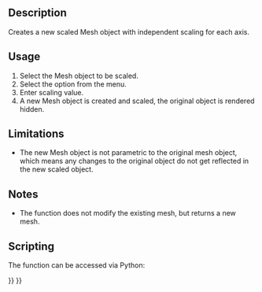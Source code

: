 <languages/>

{{Docnav
|[[OpenSCAD_MirrorMeshFeature|Mirror Mesh Feature]]
|[[OpenSCAD_ResizeMeshFeature|Resize Mesh Feature]]
|[[OpenSCAD_Workbench|OpenSCAD]]
|IconL=OpenSCAD_MirrorMeshFeature.svg
|IconR=OpenSCAD_ResizeMeshFeature.svg
|IconC=Workbench_OpenSCAD.svg
}}

{{GuiCommand
|Name=OpenSCAD ScaleMeshFeature
|MenuLocation=OpenSCAD → Scale Mesh Feature
|Workbenches=[[OpenSCAD_Workbench|OpenSCAD]]
|SeeAlso=[[Mesh_Scale|Mesh Scale]]
}}

==Description== 

Creates a new scaled Mesh object with independent scaling for each axis.

==Usage== 

# Select the Mesh object to be scaled.
# Select the {{MenuCommand|OpenSCAD → [[Image:OpenSCAD_ScaleMeshFeature.svg|16px]] Scale Mesh Feature}} option from the menu.
# Enter scaling value.
# A new Mesh object is created and scaled, the original object is rendered hidden.

==Limitations== 

* The new Mesh object is not parametric to the original mesh object, which means any changes to the original object do not get reflected in the new scaled object.

==Notes== 

* The function does not modify the existing mesh, but returns a new mesh.

==Scripting==

The function can be accessed via Python:

{{Code|code=
import OpenSCADUtils
import Mesh
#this assumes an existing object in the document named "Mesh" that you wish to scale
original_mesh = App.ActiveDocument.Mesh
scaled_mesh = OpenSCADUtils.scalemesh(original_mesh.Mesh, FreeCAD.Base.Vector(1,0,0))
Mesh.show(scaled_mesh)
}}


{{Docnav
|[[OpenSCAD_MirrorMeshFeature|Mirror Mesh Feature]]
|[[OpenSCAD_ResizeMeshFeature|Resize Mesh Feature]]
|[[OpenSCAD_Workbench|OpenSCAD]]
|IconL=OpenSCAD_MirrorMeshFeature.svg
|IconR=OpenSCAD_ResizeMeshFeature.svg
|IconC=Workbench_OpenSCAD.svg
}}

{{OpenSCAD_Tools_navi{{#translation:}}}}
{{Userdocnavi{{#translation:}}}}